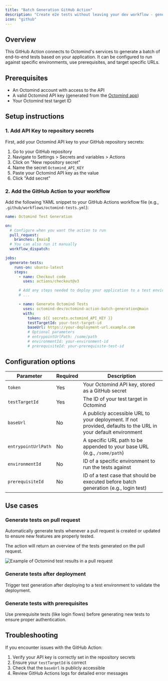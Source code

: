 ```yaml
---
title: "Batch Generation GitHub Action"
description: "Create e2e tests without leaving your dev workflow - generate them from your CI pipeline automatically"
icon: "github"
---
```


## Overview

This GitHub Action connects to Octomind's services to generate a batch of end-to-end tests based on your application. It can be configured to run against specific environments, use prerequisites, and target specific URLs.

## Prerequisites

- An Octomind account with access to the API
- A valid Octomind API key (generated from the [Octomind app](https://app.octomind.dev))
- Your Octomind test target ID

## Setup instructions

### 1. Add API Key to repository secrets

First, add your Octomind API key to your GitHub repository secrets:

1. Go to your GitHub repository
2. Navigate to Settings > Secrets and variables > Actions
3. Click on "New repository secret"
4. Name the secret `Octomind_API_KEY`
5. Paste your Octomind API key as the value
6. Click "Add secret"

### 2. Add the GitHub Action to your workflow

Add the following YAML snippet to your GitHub Actions workflow file (e.g., `.github/workflows/octomind-tests.yml`):

```yml
name: Octomind Test Generation

on:
  # Configure when you want the action to run
  pull_request:
    branches: [main]
  # You can also run it manually
  workflow_dispatch:

jobs:
  generate-tests:
    runs-on: ubuntu-latest
    steps:
      - name: Checkout code
        uses: actions/checkout@v3

      # Add any steps needed to deploy your application to a test environment
      # ...

      - name: Generate Octomind Tests
        uses: octomind-dev/octomind-action-batch-generation@main
        with:
          token: ${{ secrets.octomind_API_KEY }}
          testTargetId: your-test-target-id
          baseUrl: https://your-deployment-url.example.com
          # Optional parameters
          # entrypointUrlPath: /some/path
          # environmentId: your-environment-id
          # prerequisiteId: your-prerequisite-test-id
```

## Configuration options

| Parameter           | Required | Description                                                                                                    |
| ------------------- | -------- | -------------------------------------------------------------------------------------------------------------- |
| `token`             | Yes      | Your Octomind API key, stored as a GitHub secret                                                               |
| `testTargetId`      | Yes      | The ID of your test target in Octomind                                                                         |
| `baseUrl`           | No       | A publicly accessible URL to your deployment. If not provided, defaults to the URL in your default environment |
| `entrypointUrlPath` | No       | A specific URL path to be appended to your base URL (e.g., `/some/path`)                                       |
| `environmentId`     | No       | ID of a specific environment to run the tests against                                                          |
| `prerequisiteId`    | No       | ID of a test case that should be executed before batch generation (e.g., login test)                           |

## Use cases

### Generate tests on pull request

Automatically generate tests whenever a pull request is created or updated to ensure new features are properly tested.

The action will return an overview of the tests generated on the pull request.

<Frame caption="Example of Octomind test results in a pull request, screenshot 06/2023">
  <img
    src="/images/integrations/batch-gen-comment.png"
    alt="Example of Octomind test results in a pull request"
  />
</Frame>

### Generate tests after deployment

Trigger test generation after deploying to a test environment to validate the deployment.  

### Generate tests with prerequisites

Use prerequisite tests (like login flows) before generating new tests to ensure proper authentication.

## Troubleshooting

If you encounter issues with the GitHub Action:

1. Verify your API key is correctly set in the repository secrets
2. Ensure your `testTargetId` is correct
3. Check that the `baseUrl` is publicly accessible
4. Review GitHub Actions logs for detailed error messages
